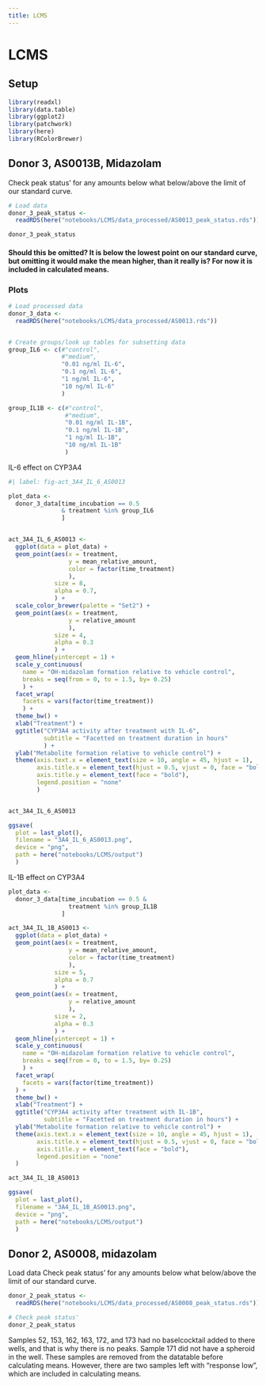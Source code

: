 ```yaml
---
title: LCMS
---
```


# LCMS

## Setup

```r
library(readxl)
library(data.table)
library(ggplot2)
library(patchwork)
library(here)
library(RColorBrewer)
```


## Donor 3, AS0013B, Midazolam
Check peak status' for any amounts below what below/above the limit of our standard curve.
```r
# Load data
donor_3_peak_status <- 
  readRDS(here("notebooks/LCMS/data_processed/AS0013_peak_status.rds"))

donor_3_peak_status
```
#### Should this be omitted? It is below the lowest point on our standard curve, but omitting it would make the mean higher, than it really is? For now it is included in calculated means.





### **Plots**
```r
# Load processed data
donor_3_data <- 
  readRDS(here("notebooks/LCMS/data_processed/AS0013.rds"))


# Create groups/look up tables for subsetting data
group_IL6 <- c(#"control", 
               #"medium", 
               "0.01 ng/ml IL-6", 
               "0.1 ng/ml IL-6",
               "1 ng/ml IL-6", 
               "10 ng/ml IL-6"
               )

group_IL1B <- c(#"control", 
                #"medium", 
                "0.01 ng/ml IL-1B", 
                "0.1 ng/ml IL-1B",
                "1 ng/ml IL-1B",
                "10 ng/ml IL-1B"
                )
```

IL-6 effect on CYP3A4
```r
#| label: fig-act_3A4_IL_6_AS0013

plot_data <- 
  donor_3_data[time_incubation == 0.5 
               & treatment %in% group_IL6
               ]


act_3A4_IL_6_AS0013 <- 
  ggplot(data = plot_data) +
  geom_point(aes(x = treatment,
                 y = mean_relative_amount,
                 color = factor(time_treatment)
                 ),
             size = 8,
             alpha = 0.7,
             ) +
  scale_color_brewer(palette = "Set2") +
  geom_point(aes(x = treatment,
                 y = relative_amount
                 ),
             size = 4,
             alpha = 0.3
             ) +
  geom_hline(yintercept = 1) +
  scale_y_continuous(
    name = "OH-midazolam formation relative to vehicle control", 
    breaks = seq(from = 0, to = 1.5, by= 0.25)
    ) +
  facet_wrap(
    facets = vars(factor(time_treatment))
    ) +
  theme_bw() +
  xlab("Treatment") + 
  ggtitle("CYP3A4 activity after treatment with IL-6",
          subtitle = "Facetted on treatment duration in hours"
          ) +
  ylab("Metabolite formation relative to vehicle control") +
  theme(axis.text.x = element_text(size = 10, angle = 45, hjust = 1),
        axis.title.x = element_text(hjust = 0.5, vjust = 0, face = "bold"),
        axis.title.y = element_text(face = "bold"),
        legend.position = "none"
        )


act_3A4_IL_6_AS0013

ggsave(
  plot = last_plot(),
  filename = "3A4_IL_6_AS0013.png",
  device = "png",
  path = here("notebooks/LCMS/output")
  )
```

IL-1B effect on CYP3A4
```r
plot_data <- 
  donor_3_data[time_incubation == 0.5 &
                 treatment %in% group_IL1B
               ]

act_3A4_IL_1B_AS0013 <-
  ggplot(data = plot_data) +
  geom_point(aes(x = treatment,
                 y = mean_relative_amount,
                 color = factor(time_treatment)
                 ),
             size = 5,
             alpha = 0.7
             ) +
  geom_point(aes(x = treatment,
                 y = relative_amount
                 ),
             size = 2,
             alpha = 0.3
             ) +
  geom_hline(yintercept = 1) +
  scale_y_continuous(
    name = "OH-midazolam formation relative to vehicle control", 
    breaks = seq(from = 0, to = 1.5, by= 0.25)
    ) +
  facet_wrap(
    facets = vars(factor(time_treatment))
  ) +
  theme_bw() +
  xlab("Treatment") + 
  ggtitle("CYP3A4 activity after treatment with IL-1B",
          subtitle = "Facetted on treatment duration in hours") +
  ylab("Metabolite formation relative to vehicle control") +
  theme(axis.text.x = element_text(size = 10, angle = 45, hjust = 1),
        axis.title.x = element_text(hjust = 0.5, vjust = 0, face = "bold"),
        axis.title.y = element_text(face = "bold"),
        legend.position = "none"
  )

act_3A4_IL_1B_AS0013

ggsave(
  plot = last_plot(),
  filename = "3A4_IL_1B_AS0013.png",
  device = "png",
  path = here("notebooks/LCMS/output")
  )
```

## Donor 2, AS0008, midazolam
Load data
Check peak status' for any amounts below what below/above the limit of our standard curve.
```r
donor_2_peak_status <- 
  readRDS(here("notebooks/LCMS/data_processed/AS0008_peak_status.rds"))

# Check peak status'
donor_2_peak_status
```
Samples 52, 153, 162, 163, 172, and 173 had no baselcocktail added to there wells, and that is why there is no peaks. Sample 171 did not have a spheroid in the well. These samples are removed from the datatable before calculating means. However, there are two samples left with "response low", which are included in calculating means. 





